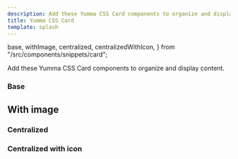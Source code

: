 ```yaml
---
description: Add these Yumma CSS Card components to organize and display content.
title: Yumma CSS Card
template: splash
---
```


  base,
  withImage,
  centralized,
  centralizedWithIcon,
} from "/src/components/snippets/card";

Add these Yumma CSS Card components to organize and display content.

### Base

<Preview
  data={base}
  useCenter={true}
  useHeight="260px"
  usePadding
  useTabs
  useVersion="release"
/>

## With image

<Preview
  data={withImage}
  useCenter={true}
  useHeight="420px"
  usePadding
  useTabs
  useVersion="release"
/>

### Centralized

<Preview
  data={centralized}
  useHeight="270px"
  usePadding
  useTabs
  useVersion="release"
/>

### Centralized with icon

<Preview
  data={centralizedWithIcon}
  useHeight="270px"
  usePadding
  useTabs
  useVersion="release"
/>
